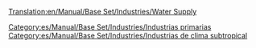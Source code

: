 [[Translation:en/Manual/Base Set/Industries/Water Supply]]

{{es/Manual/Base Set/Industries/Industrias| nombre=Suministro de agua
| imagen=en/Manual/Base Set/Industries/Watersupply.png
| climas=[[es/Manual/Clima|Subtropical]]
| acepta=Nada
| produce=[[es/Manual/Base Set/Cargos/Agua|Agua]]
| notas=No existe en otros [[es/Manual/Clima|climas]]
}}

[[Category:es/Manual/Base Set/Industries/Industrias primarias]]
[[Category:es/Manual/Base Set/Industries/Industrias de clima subtropical]]